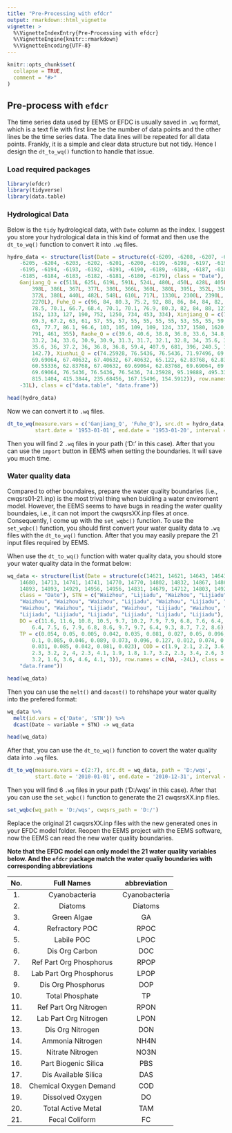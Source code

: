 ```yaml
---
title: "Pre-Processing with efdcr"
output: rmarkdown::html_vignette
vignette: >
  %\VignetteIndexEntry{Pre-Processing with efdcr}
  %\VignetteEngine{knitr::rmarkdown}
  %\VignetteEncoding{UTF-8}
---
```


```r
knitr::opts_chunk$set(
  collapse = TRUE,
  comment = "#>"
)
```

## Pre-process with `efdcr`
The time series data used by EEMS or EFDC is usually saved in `.wq` format, which is a text file with first line be the number of data points and the other lines be the time series data. The data lines will be repeated for all data points. Frankly, it is a simple and clear data structure but not tidy. Hence I design the `dt_to_wq()` function to handle that issue. 

### Load required packages

```r
library(efdcr)
library(tidyverse)
library(data.table)
```

### Hydrological Data

Below is the `tidy` hydrological data, with `Date` column as the index. I suggest you store your hydrological data in this kind of format and then use the `dt_to_wq()` function to convert it into `.wq` files.

```r
hydro_data <- structure(list(Date = structure(c(-6209, -6208, -6207, -6206, 
    -6205, -6204, -6203, -6202, -6201, -6200, -6199, -6198, -6197, -6196, 
    -6195, -6194, -6193, -6192, -6191, -6190, -6189, -6188, -6187, -6186, 
    -6185, -6184, -6183, -6182, -6181, -6180, -6179), class = "Date"), 
    Ganjiang_Q = c(511L, 625L, 619L, 591L, 524L, 480L, 450L, 428L, 405L, 
        398L, 386L, 367L, 377L, 380L, 366L, 360L, 380L, 395L, 352L, 350L, 
        372L, 380L, 440L, 482L, 548L, 610L, 717L, 1330L, 2300L, 2390L, 
        2270L), Fuhe_Q = c(96, 84, 80.3, 75.2, 92, 88, 86, 84, 84, 82, 
        78.5, 70.1, 66.7, 68.4, 70.1, 70.1, 76.9, 80.3, 82, 84, 88, 121, 
        152, 133, 127, 190, 752, 1250, 734, 453, 334), Xinjiang_Q = c(75.6, 
        69.3, 67.2, 63, 61, 57, 55, 57, 55, 55, 55, 55, 53, 55, 55, 59, 
        63, 77.7, 86.1, 96.6, 103, 105, 109, 109, 124, 337, 1580, 1620, 
        791, 461, 355), Raohe_Q = c(39.6, 40.6, 38.8, 36.8, 33.6, 34.8, 
        33.2, 34, 33.6, 30.9, 30.9, 31.3, 31.7, 32.1, 32.8, 34, 35.6, 35.6, 
        35.6, 36, 37.2, 36, 36.8, 36.8, 59.4, 407.9, 681, 396, 240.5, 173.8, 
        142.7), Xiushui_Q = c(74.25928, 76.5436, 76.5436, 71.97496, 69.69064, 
        69.69064, 67.40632, 67.40632, 67.40632, 65.122, 62.83768, 62.83768, 
        60.55336, 62.83768, 67.40632, 69.69064, 62.83768, 69.69064, 69.69064, 
        69.69064, 76.5436, 76.5436, 76.5436, 74.25928, 95.19888, 495.3356, 
        815.1404, 415.3844, 235.68456, 167.15496, 154.5912)), row.names = c(NA, 
    -31L), class = c("data.table", "data.frame"))
```
```r
head(hydro_data)
```

Now we can convert it to `.wq` files.

```r
dt_to_wq(measure.vars = c('Ganjiang_Q', 'Fuhe_Q'), src.dt = hydro_data, path = 'D:', 
         start.date = '1953-01-01', end.date = '1953-01-20', interval = '1 day')
```

Then you will find 2 `.wq` files in your path ('D:' in this case). After that you can use the `import` button in EEMS when setting the boundaries. It will save you much time.

### Water quality data

Compared to other boundaires, prepare the water quality boundaries (i.e., cwqsrs01-21.inp) is the most trival thing when buidling a water enviroment model.
However, the EEMS seems to have bugs in reading the water quality boundaies, i.e., it can not import the cwqsrsXX.inp files at once. Consequently, I come up with the `set_wqbc()` function. 
To use the `set_wqbc()` function, you should first convert your water quality data to `.wq` files with the `dt_to_wq()` function. After that you may easily prepare the 21 input files required by EEMS.

When use the `dt_to_wq()` function with water quality data, you should store your water quality data in the format below:

```r
wq_data <- structure(list(Date = structure(c(14621, 14621, 14643, 14643, 
    14680, 14713, 14741, 14741, 14770, 14770, 14802, 14832, 14867, 14867, 
    14893, 14893, 14929, 14956, 14956, 14831, 14679, 14712, 14803, 14928), 
    class = "Date"), STN = c("Waizhou", "Lijiadu", "Waizhou", "Lijiadu", 
    "Waizhou", "Waizhou", "Waizhou", "Lijiadu", "Waizhou", "Lijiadu", "Waizhou", 
    "Waizhou", "Waizhou", "Lijiadu", "Waizhou", "Lijiadu", "Waizhou", "Waizhou", 
    "Lijiadu", "Lijiadu", "Lijiadu", "Lijiadu", "Lijiadu", "Lijiadu"), 
    DO = c(11.6, 11.6, 10.8, 10.5, 9.7, 10.2, 7.9, 7.9, 6.8, 7.6, 6.4, 
        6.4, 7.5, 6, 7.9, 6.8, 8.6, 9.7, 9.7, 6.4, 9.3, 8.7, 7.2, 8.6), 
    TP = c(0.054, 0.05, 0.005, 0.042, 0.035, 0.081, 0.027, 0.05, 0.096, 
        0.1, 0.085, 0.046, 0.089, 0.073, 0.096, 0.127, 0.012, 0.074, 0.066, 
        0.031, 0.085, 0.042, 0.081, 0.023), COD = c(1.9, 2.1, 2.2, 3.6, 
        2.3, 3.2, 2, 4, 2.3, 4.1, 1.9, 1.8, 1.7, 3.2, 2.3, 3.4, 2.6, 3.5, 
        3.2, 1.6, 3.6, 4.6, 4.1, 3)), row.names = c(NA, -24L), class = c("data.table", 
    "data.frame"))
```

```r
head(wq_data)
```

Then you can use the `melt()` and `dacast()` to rehshape your water quality into the prefered format:

```r
wq_data %>% 
  melt(id.vars = c('Date', 'STN')) %>%
  dcast(Date ~ variable + STN) -> wq_data
```

```r
head(wq_data)
```

After that, you can use the `dt_to_wq()` function to covert the water quality data into `.wq` files.

```r
dt_to_wq(measure.vars = c(2:7), src.dt = wq_data, path = 'D:/wqs', 
         start.date = '2010-01-01', end.date = '2010-12-31', interval = '1 day')
```

Then you will find 6 `.wq` files in your path ('D:/wqs' in this case). After that you can use the `set_wqbc()` function to generate the 21 cwqsrsXX.inp files.

```r
set_wqbc(wq_path = 'D:/wqs', cwqsrs_path = 'D:/')
```

Replace the original 21 cwqsrsXX.inp files with the new generated ones in your EFDC model folder. Reopen the EEMS project with the EEMS software, now the EEMS can read the new water quality boundaries.

**Note that the EFDC model can only model the 21 water quality variables below. And the `efdcr` package match the water qualiy boundaries with corresponding abbreviations**

| No. | Full Names | abbreviation |
| :----: | :----: | :----: |
|1.|Cyanobacteria |Cyanobacteria|
|2.|Diatoms |Diatoms|
|3.|Green Algae |GA|
|4.|Refractory POC |RPOC|
|5.|Labile POC |LPOC|
|6.|Dis Org Carbon |DOC|
|7.|Ref Part Org Phosphorus |RPOP|
|8.|Lab Part Org Phosphorus |LPOP|
|9.|Dis Org Phosphorus |DOP|
|10.|Total Phosphate |TP|
|11.|Ref Part Org Nitrogen |RPON|
|12.|Lab Part Org Nitrogen |LPON|
|13.|Dis Org Nitrogen |DON|
|14.|Ammonia Nitrogen |NH4N|
|15.|Nitrate Nitrogen |NO3N|
|16.|Part Biogenic Silica |PBS|
|17.|Dis Available Silica |DAS|
|18.|Chemical Oxygen Demand |COD|
|19.|Dissolved Oxygen |DO|
|20.|Total Active Metal |TAM|
|21.|Fecal Coliform |FC|



